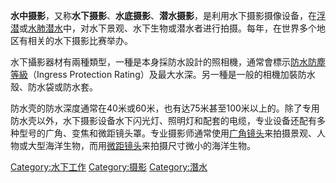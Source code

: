 {{unreferenced|time=2011-03-24T05:11:14+00:00}}

'''水中摄影'''，又称'''水下摄影'''、'''水底摄影'''、'''潜水摄影'''，是利用水下摄影摄像设备，在[[浮潜|浮潜]]或[[水肺潜水|水肺潜水]]中，对水下景观、水下生物或潜水者进行拍摄。每年，在世界多个地区有相关的水下摄影比赛举办。

水下攝影器材有兩種類型，一種是本身採防水設計的照相機，通常會標示[[防水防塵等級|防水防塵等級]]（Ingress Protection Rating）及最大水深。另一種是一般的相機加裝防水殼、防水袋或防水套。

防水壳的防水深度通常在40米或60米，也有达75米甚至100米以上的。除了专用防水壳以外，水下摄影设备水下闪光灯、照明灯和配套的电缆，专业设备还配有多种型号的广角、变焦和微距镜头罩。专业摄影师通常使用[[广角镜头|广角镜头]]来拍摄景观、人物或大型海洋生物，而用[[微距镜头|微距镜头]]来拍摄尺寸微小的海洋生物。

{{攝影}}
{{photography}}
[[Category:水下工作|Category:水下工作]]
[[Category:摄影|Category:摄影]]
[[Category:潛水|Category:潛水]]